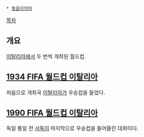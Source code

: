  * [[동음이의어]]

[[목차]]
== 개요 ==
[[이탈리아]]에서 두 번씩 개최된 월드컵.


== [[1934 FIFA 월드컵 이탈리아]] ==
처음으로 개최국 [[이탈리아]]가 우승컵을 들었다.

== [[1990 FIFA 월드컵 이탈리아]] ==
독일 통일 전 [[서독]]이 마지막으로 우승컵을 들어올린 대회이다.
